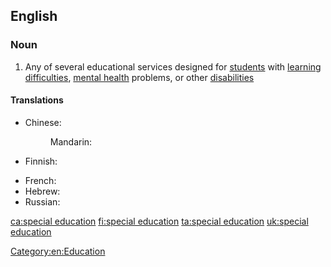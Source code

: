 ==English==

===Noun===
{{wikipedia}}
{{en-noun|head=[[special]] [[education]]|-}}

# Any of several educational services designed for [[student]]s with [[learning difficulty|learning difficulties]], [[mental health]] problems, or other [[disability|disabilities]]

====Translations====
{{trans-top|Educational services designed for students with learning difficulties}}
* Chinese:
*: Mandarin: {{t+|cmn|特殊教育|tr=tèshū jiàoyù|sc=Hani}}
* Finnish: {{t|fi|erityisopetus}}
{{trans-mid}}
* French: {{t+|fr|transition}}
* Hebrew: {{t|he|חינוך מיוחד|m|tr=khinúkh m'yukhád}}
* Russian: {{t-needed|ru}}
{{trans-bottom}}

[[Category:en:Education]]

[[ca:special education]]
[[fi:special education]]
[[ta:special education]]
[[uk:special education]]